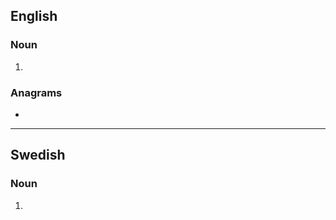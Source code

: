 ==English==

===Noun===
{{head|en|noun plural form}}

# {{plural of|deciliter|lang=en}}

===Anagrams===
* {{l|en|decilitres}}

----

==Swedish==

===Noun===
{{head|sv|noun form}}

# {{sv-noun-form-indef-gen|deciliter}}